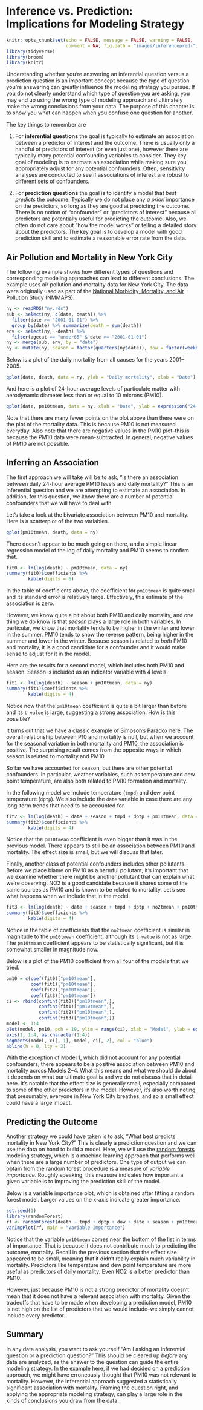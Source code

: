 # Inference vs. Prediction: Implications for Modeling Strategy

```r
knitr::opts_chunk$set(echo = FALSE, message = FALSE, warning = FALSE, 
                      comment = NA, fig.path = "images/inferencepred-")
library(tidyverse)
library(broom)
library(knitr)
```

Understanding whether you're answering an inferential question versus a prediction question is an important concept because the type of question you're answering can greatly influence the modeling strategy you pursue. If you do not clearly understand which type of question you are asking, you may end up using the wrong type of modeling approach and ultimately make the wrong conclusions from your data. The purpose of this chapter is to show you what can happen when you confuse one question for another.

The key things to remember are 

1. For **inferential questions** the goal is typically to estimate an association between a predictor of interest and the outcome. There is usually only a handful of predictors of interest (or even just one), however there are typically many potential confounding variables to consider. They key goal of modeling is to estimate an association while making sure you appropriately adjust for any potential confounders. Often, sensitivity analyses are conducted to see if associations of interest are robust to different sets of confounders.

2. For **prediction questions** the goal is to identify a model that *best predicts* the outcome. Typically we do not place any *a priori* importance on the predictors, so long as they are good at predicting the outcome. There is no notion of "confounder" or "predictors of interest" because all predictors are potentially useful for predicting the outcome. Also, we often do not care about "how the model works" or telling a detailed story about the predictors. The key goal is to develop a model with good prediction skill and to estimate a reasonable error rate from the data. 


## Air Pollution and Mortality in New York City

The following example shows how different types of questions and corresponding modeling approaches can lead to different conclusions. The example uses air pollution and mortality data for New York City. The data were originally used as part of the [National Morbidity, Mortality, and Air Pollution Study](http://www.ihapss.jhsph.edu) (NMMAPS).


```r
ny <- readRDS("ny.rds")
sub <- select(ny, c(date, death)) %>%
  filter(date >= "2001-01-01") %>%
  group_by(date) %>% summarize(death = sum(death))
env <- select(ny, -death) %>% 
  filter(agecat == "under65" & date >= "2001-01-01")
ny <- merge(sub, env, by = "date")
ny <- mutate(ny, season = factor(quarters(ny$date)), dow = factor(weekdays(ny$date)))
```

Below is a plot of the daily mortality from all causes for the years 2001--2005.

```r
qplot(date, death, data = ny, ylab = "Daily mortality", xlab = "Date")
```

And here is a plot of 24-hour average levels of particulate matter with aerodynamic diameter less than or equal to 10 microns (PM10). 

```r
qplot(date, pm10tmean, data = ny, xlab = "Date", ylab = expression("24-hr average " * PM[10]))
```

Note that there are many fewer points on the plot above than there were on the plot of the mortality data. This is because PM10 is not measured everyday. Also note that there are negative values in the PM10 plot--this is because the PM10 data were mean-subtracted. In general, negative values of PM10 are not possible.

## Inferring an Association

The first approach we will take will be to ask, "Is there an association between daily 24-hour average PM10 levels and daily mortality?" This is an inferential question and we are attempting to estimate an association. In addition, for this question, we know there are a number of potential confounders that we will have to deal with.

Let's take a look at the bivariate association between PM10 and mortality. Here is a scatterplot of the two variables.

```r
qplot(pm10tmean, death, data = ny)
```

There doesn't appear to be much going on there, and a simple linear regression model of the log of daily mortality and PM10 seems to confirm that.

```r
fit0 <- lm(log(death) ~ pm10tmean, data = ny)
summary(fit0)$coefficients %>%
        kable(digits = 6)
```

In the table of coefficients above, the coefficient for `pm10tmean` is quite small and its standard error is relatively large. Effectively, this estimate of the association is zero.

However, we know quite a bit about both PM10 and daily mortality, and one thing we do know is that *season* plays a large role in both variables. In particular, we know that mortality tends to be higher in the winter and lower in the summer. PM10 tends to show the reverse pattern, being higher in the summer and lower in the winter. Because season is related to *both* PM10 and mortality, it is a good candidate for a confounder and it would make sense to adjust for it in the model.

Here are the results for a second model, which includes both PM10 and season. Season is included as an indicator variable with 4 levels.


```r
fit1 <- lm(log(death) ~ season + pm10tmean, data = ny)
summary(fit1)$coefficients %>%
        kable(digits = 4)
```

Notice now that the `pm10tmean` coefficient is quite a bit larger than before and its `t value` is large, suggesting a strong association. How is this possible?

It turns out that we have a classic example of [Simpson's Paradox](https://en.wikipedia.org/wiki/Simpson%27s_paradox) here. The overall relationship between P10 and mortality is null, but when we account for the seasonal variation in both mortality and PM10, the association is positive. The surprising result comes from the opposite ways in which season is related to mortality and PM10.

So far we have accounted for season, but there are other potential confounders. In particular, weather variables, such as temperature and dew point temperature, are also both related to PM10 formation and mortality. 

In the following model we include temperature (`tmpd`) and dew point temperature (`dptp`). We also include the `date` variable in case there are any long-term trends that need to be accounted for.


```r
fit2 <- lm(log(death) ~ date + season + tmpd + dptp + pm10tmean, data = ny)
summary(fit2)$coefficients %>%
        kable(digits = 4)
```

Notice that the `pm10tmean` coefficient is even bigger than it was in the previous model. There appears to still be an association between PM10 and mortality. The effect size is small, but we will discuss that later.

Finally, another class of potential confounders includes other pollutants. Before we place blame on PM10 as a harmful pollutant, it's important that we examine whether there might be another pollutant that can explain what we're observing. NO2 is a good candidate because it shares some of the same sources as PM10 and is known to be related to mortality. Let's see what happens when we include that in the model.

```r
fit3 <- lm(log(death) ~ date + season + tmpd + dptp + no2tmean + pm10tmean, data = ny)
summary(fit3)$coefficients %>%
        kable(digits = 4)
```

Notice in the table of coefficients that the `no2tmean` coefficient is similar in magnitude to the `pm10tmean` coefficient, although its `t value` is not as large. The `pm10tmean` coefficient appears to be statistically significant, but it is somewhat smaller in magnitude now.

Below is a plot of the PM10 coefficient from all four of the models that we tried.

```r
pm10 = c(coef(fit0)["pm10tmean"],
         coef(fit1)["pm10tmean"],
         coef(fit2)["pm10tmean"],
         coef(fit3)["pm10tmean"])
ci <- rbind(confint(fit0)["pm10tmean",],
            confint(fit1)["pm10tmean",],
            confint(fit2)["pm10tmean",],
            confint(fit3)["pm10tmean",])
model <- 1:4
plot(model, pm10, pch = 19, ylim = range(ci), xlab = "Model", ylab = expression(PM[10] * " coefficient"), xaxt = "n")
axis(1, 1:4, as.character(1:4))
segments(model, ci[, 1], model, ci[, 2], col = "blue")
abline(h = 0, lty = 2)
```

With the exception of Model 1, which did not account for any potential confounders, there appears to be a positive association between PM10 and mortality across Models 2--4. What this means and what we should do about it depends on what our ultimate goal is and we do not discuss that in detail here. It's notable that the effect size is generally small, especially compared to some of the other predictors in the model. However, it's also worth noting that presumably, everyone in New York City breathes, and so a small effect could have a large impact.


## Predicting the Outcome

Another strategy we could have taken is to ask, "What best predicts mortality in New York City?" This is clearly a prediction question and we can use the data on hand to build a model. Here, we will use the [random forests](https://en.wikipedia.org/wiki/Random_forest) modeling strategy, which is a machine learning approach that performs well when there are a large number of predictors. One type of output we can obtain from the random forest procedure is a measure of *variable importance*. Roughly speaking, this measure indicates how important a given variable is to improving the prediction skill of the model. 

Below is a variable importance plot, which is obtained after fitting a random forest model. Larger values on the x-axis indicate greater importance.

```r
set.seed(1)
library(randomForest)
rf <- randomForest(death ~ tmpd + dptp + dow + date + season + pm10tmean + o3tmean + no2tmean, data = ny, na.action = na.omit)
varImpPlot(rf, main = "Variable Importance")
```

Notice that the variable `pm10tmean` comes near the bottom of the list in terms of importance. That is because it does not contribute much to predicting the outcome, mortality. Recall in the previous section that the effect size appeared to be small, meaning that it didn't really explain much variability in mortality. Predictors like temperature and dew point temperature are more useful as predictors of daily mortality. Even NO2 is a better predictor than PM10.

However, just because PM10 is not a strong predictor of mortality doesn't mean that it does not have a relevant association with mortality. Given the tradeoffs that have to be made when developing a prediction model, PM10 is not high on the list of predictors that we would include--we simply cannot include every predictor.


## Summary

In any data analysis, you want to ask yourself "Am I asking an inferential question or a prediction question?" This should be cleared up *before* any data are analyzed, as the answer to the question can guide the entire modeling strategy. In the example here, if we had decided on a prediction approach, we might have erroneously thought that PM10 was not relevant to mortality. However, the inferential approach suggested a statistically significant association with mortality. Framing the question right, and applying the appropriate modeling strategy, can play a large role in the kinds of conclusions you draw from the data.
